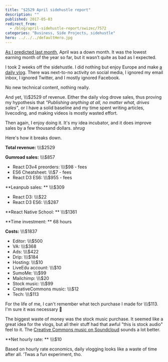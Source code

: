 ```yaml
---
title: "$2529 April sidehustle report"
description: ""
published: 2017-05-03
redirect_from:
  - /blog/april-sidehustle-report/swizec/7572
categories: "Business, Side Projects, sidehustle"
hero: ../../../defaultHero.jpg
---
```


[As I predicted last month](https://swizec.com/blog/march-2017-sidehustle-report/swizec/7540), April was a down month. It was the lowest earning month of the year so far, but it wasn’t quite as bad as I expected.

I took 2 weeks off the sidehustle. I did nothing but enjoy Europe and make [a daily vlog](https://www.youtube.com/watch?v=hL3pGjTlvio&list=PLF8WgaD4xmjUn5WldUkcy6YH1vLt7zbAx). There was next-to-no activity on social media, I ignored my email inbox, I ignored Twitter, and I mostly ignored Facebook.

No new technical content, nothing really.

And yet, \\\\\\\$2529 of revenue. Either the daily vlog drove sales, thus proving my hypothesis that _"Publishing anything at all, no matter what, drives sales"_, or I have a solid baseline and my time spent writing articles, livecoding, and making videos is mostly wasted effort.

Then again, I enjoy doing it. It's my idea incubator, and it does improve sales by a few thousand dollars. _shrug_

Here's how it breaks down.

**Total revenue:** \\\\\\\$2529

**Gumroad sales:** \\\\\\\$857

- React D3v4 preorders: \\\\\\\$98 - fees
- ES6 Cheatsheet: \\\\\\\$7 - fees
- React D3 ES6: \\\\\\\$955 - fees

\*\*Leanpub sales: \*\* \\\\\\\$309

- React D3: \\\\\\\$22
- React D3 ES6: \\\\\\\$287

\*\*React Native School: \*\* \\\\\\\$1361

\*\*Time investment: \*\* 68 hours

**Costs:** \\\\\\\$1837

- Editor: \\\\\\\$500
- VA: \\\\\\\$368
- Ads: \\\\\\\$422
- Drip: \\\\\\\$184
- Hosting: \\\\\\\$10
- LiveEdu account: \\\\\\\$10
- SumoMe: \\\\\\\$99
- Mailchimp: \\\\\\\$20
- Stock music: \\\\\\\$99
- CreativeCommons music: \\\\\\\$12
- Tech: \\\\\\\$113

For the life of me, I can't remember what tech purchase I made for \\\\\\\$113. I'm sure it was necessary 🤔

The biggest waste of money was the stock music purchase. It seemed like a great idea for the vlogs, but all their stuff had that awful "this is stock audio" feel to it. The [Creative Commons music on Soundcloud](https://soundcloud.com/creativecommonsmusicfree) sounds a lot better.

\*\*Net hourly rate: \*\* \\\\\\\$10

Based on hourly rate economics, daily vlogging looks like a waste of time after all. ’Twas a fun experiment, tho.
